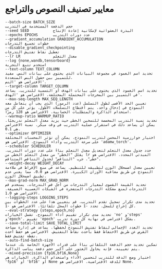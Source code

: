# معايير تصنيف النصوص والتراجع

```
--batch-size BATCH_SIZE
حجم الدفعة المستخدمة في التدريب
--seed SEED           البذرة العشوائية لإمكانية إعادة الإنتاج
--epochs EPOCHS       عدد دورات التدريب
--gradient_accumulation GRADIENT_ACCUMULATION
خطوات تجميع التدرجات
--disable_gradient_checkpointing
تعطيل نقاط تفتيش التدرجات
--lr LR               معدل التعلم
--log {none,wandb,tensorboard}
استخدم تتبع التجربة
--text-column TEXT_COLUMN
تحديد اسم العمود في مجموعة البيانات الذي يحتوي على بيانات النص. مفيد للتمييز بين حقول النص المتعددة.
الافتراضي هو 'النص'.
--target-column TARGET_COLUMN
تحديد اسم العمود الذي يحتوي على بيانات الهدف أو التسمية للتدريب. يساعد في التمييز بين المخرجات المحتملة المختلفة. الافتراضي هو 'الهدف'.
--max-seq-length MAX_SEQ_LENGTH
تعيين الحد الأقصى لطول التسلسل (عدد الرموز) الذي يجب أن يتعامل معه النموذج في إدخال واحد. يتم اقتطاع التسلسلات الأطول. يؤثر على كل من استخدام الذاكرة والمتطلبات الحسابية. الافتراضي هو 128 رمزًا.
--warmup-ratio WARMUP_RATIO
تحديد نسبة التدريب المخصصة للتسخين الخطي حيث يزيد معدل التعلم تدريجيًا. يمكن أن يساعد ذلك في استقرار عملية التدريب في وقت مبكر. نسبة الافتراضي هي 0.1.
--optimizer OPTIMIZER
اختيار خوارزمية المحسن لتدريب النموذج. يمكن أن تؤثر المحسنات المختلفة على سرعة التدريب وأداء النموذج. الافتراضي هو 'adamw_torch'.
--scheduler SCHEDULER
حدد جدول معدل التعلم لتعديل معدل التعلم بناءً على عدد دورات التدريب. يقلل "الخطي" من معدل التعلم الخطي من lr المبدئي المحدد. الافتراضي هو "خطي". جرب "التناقص" لجدول التناقص المتناقص.
--weight-decay WEIGHT_DECAY
تعيين معدل اضمحلال الوزن لتطبيقه للتنظيم. يساعد في منع الإفراط في ملاءمة النموذج عن طريق معاقبة الأوزان الكبيرة. الافتراضي هو 0.0، مما يعني عدم تطبيق اضمحلال الوزن.
--max-grad-norm MAX_GRAD_NORM
تحديد القيمة القصوى لمعيار التدرجات من أجل قص التدرجات. يستخدم قص التدرجات لمنع مشكلة التدرجات المتفجرة في الشبكات العصبية العميقة. الافتراضي هو 1.0.
--logging-steps LOGGING_STEPS
تحديد مدى تكرار تسجيل تقدم التدريب. قم بتعيين هذا على عدد الخطوات بين كل إخراج للسجل. تحدد -1 خطوات السجل تلقائيًا. الافتراضي هو -1.
--eval-strategy {steps,epoch,no}
تحديد مدى تكرار تقييم أداء النموذج. تشمل الخيارات 'no' و'steps' و'epoch'. تقييم 'epoch' بشكل افتراضي في نهاية كل دورة تدريب.
--save-total-limit SAVE_TOTAL_LIMIT
تحديد العدد الإجمالي لنقاط تفتيش النموذج لحفظها. يساعد في إدارة مساحة القرص عن طريق الاحتفاظ فقط بأحدث نقاط التفتيش. الافتراضي هو حفظ أحدث نقطة تفتيش فقط.
--auto-find-batch-size
تمكين تحديد حجم الدفعة التلقائي بناءً على قدرات الأجهزة الخاصة بك. عندما يتم تعيينه، فإنه يحاول العثور على أكبر حجم دفعة يناسب الذاكرة.
--mixed-precision {fp16,bf16,None}
اختيار وضع الدقة للتدريب لتحسين الأداء واستخدام الذاكرة. الخيارات هي 'fp16' أو 'bf16' أو None للدقة الافتراضية. الافتراضي هو None.
```